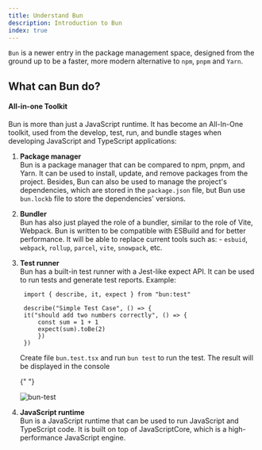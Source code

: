 ```yaml
---
title: Understand Bun
description: Introduction to Bun
index: true
---
```



`Bun` is a newer entry in the package management space, designed from the ground up to be a faster,
more modern alternative to `npm`, `pnpm` and `Yarn`.

<h2>What can Bun do?</h2>

<h4>All-in-one Toolkit </h4>

Bun is more than just a JavaScript runtime. It has become an All-In-One toolkit,
used from the develop, test, run, and bundle stages when developing JavaScript and TypeScript applications:

1. <b>Package manager </b>
   <br />
   Bun is a package manager that can be compared to npm, pnpm, and Yarn. It can be used to install,
   update, and remove packages from the project. Besides, Bun can also be used to manage the
   project's dependencies, which are stored in the `package.json` file, but Bun use `bun.lockb` file
   to store the dependencies' versions.

2. <b>Bundler</b> <br />
   Bun has also just played the role of a bundler, similar to the role of Vite, Webpack. Bun is
   written to be compatible with ESBuild and for better performance. It will be able to replace
   current tools such as: - `esbuid`, `webpack`, `rollup`, `parcel`, `vite`, `snowpack`, etc.
3. <b>Test runner </b> <br />
   Bun has a built-in test runner with a Jest-like expect API. It can be used to run tests and
   generate test reports. Example:

   ```
    import { describe, it, expect } from "bun:test"

    describe("Simple Test Case", () => {
    it("should add two numbers correctly", () => {
        const sum = 1 + 1
        expect(sum).toBe(2)
        })
    })
   ```

   Create file `bun.test.tsx` and run `bun test` to run the test.
   The result will be displayed in the console

   {" "}

   <img className="rounder-md" src="/images/sample_bun_test.png" alt="bun-test" />

4. <b>JavaScript runtime </b> <br /> Bun is a JavaScript runtime that can be used to run JavaScript
   and TypeScript code. It is built on top of JavaScriptCore, which is a high-performance JavaScript
   engine.

<Table
  headers={["Feature", "Description"]}
  data={[
    { Feature: "Runtime", Description: "JavaScriptCore" },
    { Feature: "Performance", Description: "Faster execution speed" },
    { Feature: "Tools", Description: "Built-in popular development tools" }
  ]}
/>
